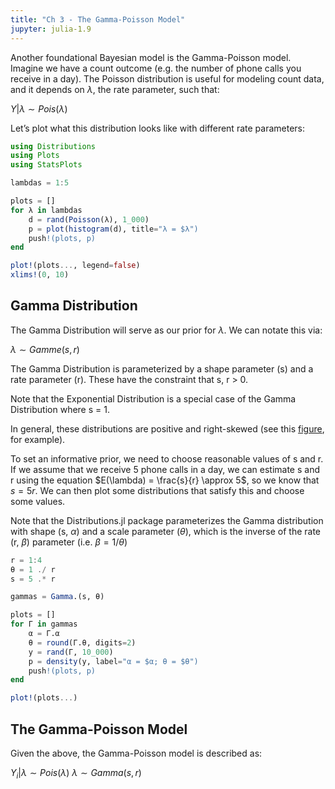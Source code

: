 ```yaml
---
title: "Ch 3 - The Gamma-Poisson Model"
jupyter: julia-1.9
---
```


Another foundational Bayesian model is the Gamma-Poisson model. Imagine we have a count outcome (e.g. the number of phone calls you receive in a day). The Poisson distribution is useful for modeling count data, and it depends on $\lambda$, the rate parameter, such that:

$Y|\lambda \sim Pois(\lambda)$

Let's plot what this distribution looks like with different rate parameters:

```julia
using Distributions
using Plots
using StatsPlots

lambdas = 1:5

plots = []
for λ in lambdas
    d = rand(Poisson(λ), 1_000)
    p = plot(histogram(d), title="λ = $λ")
    push!(plots, p)
end

plot!(plots..., legend=false)
xlims!(0, 10)
```

## Gamma Distribution

The Gamma Distribution will serve as our prior for $\lambda$. We can notate this via:

$\lambda \sim Gamme(s, r)$

The Gamma Distribution is parameterized by a shape parameter (s) and a rate parameter (r). These have the constraint that s, r > 0.

Note that the Exponential Distribution is a special case of the Gamma Distribution where s = 1.

In general, these distributions are positive and right-skewed (see this [figure](https://www.bayesrulesbook.com/chapter-5#fig:gamma-tuning), for example).

To set an informative prior, we need to choose reasonable values of s and r. If we assume that we receive 5 phone calls in a day, we can estimate s and r using the equation $E(\lambda) = \frac{s}{r} \approx 5$, so we know that $s = 5r$. We can then plot some distributions that satisfy this and choose some values.

Note that the Distributions.jl package parameterizes the Gamma distribution with shape (s, $\alpha$) and a scale parameter ($\theta$), which is the inverse of the rate (r, $\beta$) parameter (i.e. $\beta = 1 / \theta$)

```julia
r = 1:4
θ = 1 ./ r
s = 5 .* r

gammas = Gamma.(s, θ)

plots = []
for Γ in gammas
    α = Γ.α
    θ = round(Γ.θ, digits=2)
    y = rand(Γ, 10_000)
    p = density(y, label="α = $α; θ = $θ")
    push!(plots, p)
end

plot!(plots...)
```

## The Gamma-Poisson Model

Given the above, the Gamma-Poisson model is described as:

$Y_i|\lambda \sim Pois(\lambda)$
$\lambda \sim Gamma(s, r)$